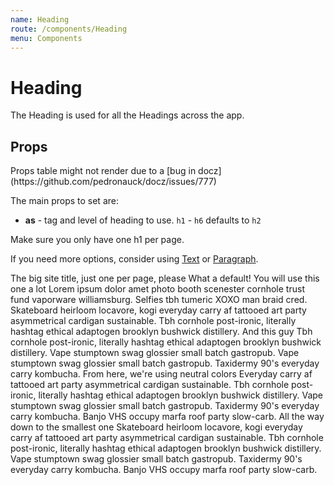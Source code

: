 ```yaml
---
name: Heading
route: /components/Heading
menu: Components
---
```



# Heading

The Heading is used for all the Headings across the app.

## Props

<Props of={Heading} />
Props table might not render due to a [bug in docz](https://github.com/pedronauck/docz/issues/777)

The main props to set are:

- **as** - tag and level of heading to use. `h1` - `h6` defaults to `h2`

Make sure you only have one h1 per page.

If you need more options, consider using [Text](components/Text) or [Paragraph](components/Paragraph).

<Playground>
  <Heading as="h1">The big site title, just one per page, please</Heading>
  <Heading>What a default!</Heading>
  <Heading as="h3">You will use this one a lot</Heading>
  <Paragraph>
    Lorem ipsum dolor amet photo booth scenester cornhole trust fund vaporware
    williamsburg. Selfies tbh tumeric XOXO man braid cred. Skateboard heirloom
    locavore, kogi everyday carry af tattooed art party asymmetrical cardigan
    sustainable. Tbh cornhole post-ironic, literally hashtag ethical adaptogen
    brooklyn bushwick distillery.
  </Paragraph>
  <Heading as="h4">And this guy</Heading>
  <Paragraph>
    Tbh cornhole post-ironic, literally hashtag ethical adaptogen brooklyn
    bushwick distillery. Vape stumptown swag glossier small batch gastropub.
    Vape stumptown swag glossier small batch gastropub. Taxidermy 90's everyday
    carry kombucha.
  </Paragraph>
  <Heading as="h5">From here, we're using neutral colors</Heading>
  <Paragraph>
    Everyday carry af tattooed art party asymmetrical cardigan sustainable. Tbh
    cornhole post-ironic, literally hashtag ethical adaptogen brooklyn bushwick
    distillery. Vape stumptown swag glossier small batch gastropub. Taxidermy
    90's everyday carry kombucha. Banjo VHS occupy marfa roof party slow-carb.
  </Paragraph>
  <Heading as="h6">All the way down to the smallest one</Heading>
  <Paragraph>
    Skateboard heirloom locavore, kogi everyday carry af tattooed art party
    asymmetrical cardigan sustainable. Tbh cornhole post-ironic, literally
    hashtag ethical adaptogen brooklyn bushwick distillery. Vape stumptown swag
    glossier small batch gastropub. Taxidermy 90's everyday carry kombucha.
    Banjo VHS occupy marfa roof party slow-carb.
  </Paragraph>
</Playground>
